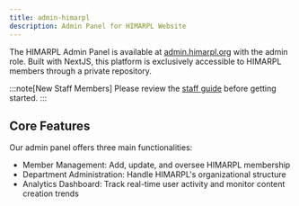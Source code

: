 ```yaml
---
title: admin-himarpl
description: Admin Panel for HIMARPL Website
---
```


The HIMARPL Admin Panel is available at [admin.himarpl.org](https://admin.himarpl.org) with the admin role. Built with NextJS, this platform is exclusively accessible to HIMARPL members through a private repository.

:::note[New Staff Members]
  Please review the [staff guide](/getting-started/04-staff-guide) before getting started.
:::

## Core Features

Our admin panel offers three main functionalities:
- Member Management: Add, update, and oversee HIMARPL membership
- Department Administration: Handle HIMARPL's organizational structure
- Analytics Dashboard: Track real-time user activity and monitor content creation trends
